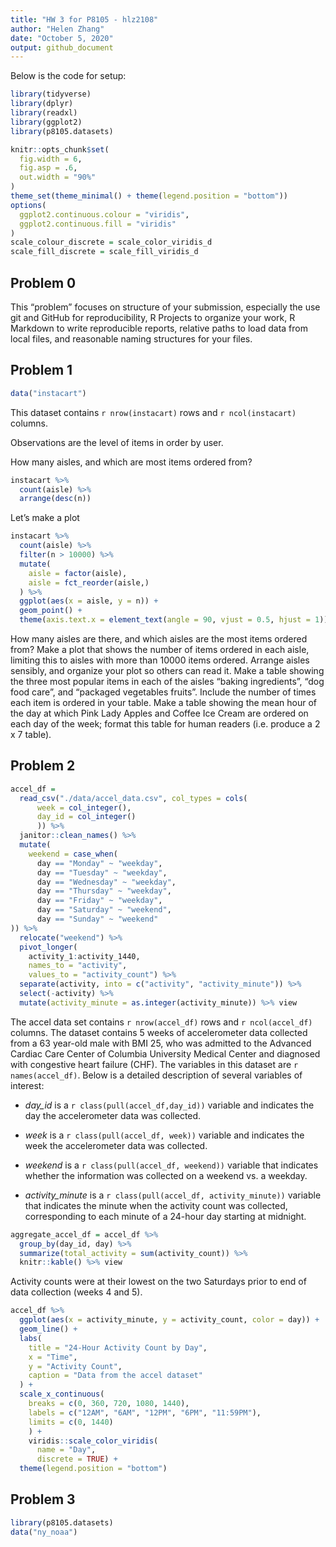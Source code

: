 ```yaml
---
title: "HW 3 for P8105 - hlz2108"
author: "Helen Zhang"
date: "October 5, 2020"
output: github_document
---
```

Below is the code for setup:

```r
library(tidyverse)
library(dplyr)
library(readxl)
library(ggplot2)
library(p8105.datasets)

knitr::opts_chunk$set(
  fig.width = 6,
  fig.asp = .6,
  out.width = "90%"
)
theme_set(theme_minimal() + theme(legend.position = "bottom"))
options(
  ggplot2.continuous.colour = "viridis",
  ggplot2.continuous.fill = "viridis"
)
scale_colour_discrete = scale_color_viridis_d
scale_fill_discrete = scale_fill_viridis_d
```

## Problem 0

This “problem” focuses on structure of your submission, especially the use git and GitHub for reproducibility, R Projects to organize your work, R Markdown to write reproducible reports, relative paths to load data from local files, and reasonable naming structures for your files.

## Problem 1

```r
data("instacart")
```

This dataset contains `r nrow(instacart)` rows and `r ncol(instacart)` columns.

Observations are the level of items in order by user. 

How many aisles, and which are most items ordered from?

```r
instacart %>% 
  count(aisle) %>% 
  arrange(desc(n))
```

Let's make a plot

```r
instacart %>% 
  count(aisle) %>% 
  filter(n > 10000) %>% 
  mutate(
    aisle = factor(aisle),
    aisle = fct_reorder(aisle,)
  ) %>% 
  ggplot(aes(x = aisle, y = n)) +
  geom_point() + 
  theme(axis.text.x = element_text(angle = 90, vjust = 0.5, hjust = 1))
```




How many aisles are there, and which aisles are the most items ordered from?
Make a plot that shows the number of items ordered in each aisle, limiting this to aisles with more than 10000 items ordered. Arrange aisles sensibly, and organize your plot so others can read it.
Make a table showing the three most popular items in each of the aisles “baking ingredients”, “dog food care”, and “packaged vegetables fruits”. Include the number of times each item is ordered in your table.
Make a table showing the mean hour of the day at which Pink Lady Apples and Coffee Ice Cream are ordered on each day of the week; format this table for human readers (i.e. produce a 2 x 7 table).

## Problem 2

```r
accel_df = 
  read_csv("./data/accel_data.csv", col_types = cols(
      week = col_integer(),
      day_id = col_integer()
      )) %>%
  janitor::clean_names() %>% 
  mutate(
    weekend = case_when(
      day == "Monday" ~ "weekday",
      day == "Tuesday" ~ "weekday",
      day == "Wednesday" ~ "weekday",
      day == "Thursday" ~ "weekday",
      day == "Friday" ~ "weekday",
      day == "Saturday" ~ "weekend",
      day == "Sunday" ~ "weekend"
)) %>% 
  relocate("weekend") %>%
  pivot_longer(
    activity_1:activity_1440, 
    names_to = "activity",
    values_to = "activity_count") %>% 
  separate(activity, into = c("activity", "activity_minute")) %>%
  select(-activity) %>%
  mutate(activity_minute = as.integer(activity_minute)) %>% view
```

The accel data set contains `r nrow(accel_df)` rows and `r ncol(accel_df)` columns. The dataset contains 5 weeks of accelerometer data collected from a 63 year-old male with BMI 25, who was admitted to the Advanced Cardiac Care Center of Columbia University Medical Center and diagnosed with congestive heart failure (CHF). The variables in this dataset are `r names(accel_df)`. Below is a detailed description of several variables of interest:

* _day_id_ is a `r class(pull(accel_df,day_id))` variable and indicates the day the accelerometer data was collected.

* _week_ is a `r class(pull(accel_df, week))` variable and indicates the week the accelerometer data was collected.

* _weekend_ is a `r class(pull(accel_df, weekend))` variable that indicates whether the information was collected on a weekend vs. a weekday.

* _activity_minute_ is a `r class(pull(accel_df, activity_minute))` variable that indicates the minute when the activity count was collected, corresponding to each minute of a 24-hour day starting at midnight.

```r
aggregate_accel_df = accel_df %>% 
  group_by(day_id, day) %>%
  summarize(total_activity = sum(activity_count)) %>% 
  knitr::kable() %>% view
```

Activity counts were at their lowest on the two Saturdays prior to end of data collection (weeks 4 and 5).

```r
accel_df %>% 
  ggplot(aes(x = activity_minute, y = activity_count, color = day)) + 
  geom_line() +
  labs(
    title = "24-Hour Activity Count by Day",
    x = "Time",
    y = "Activity Count",
    caption = "Data from the accel dataset"
  ) + 
  scale_x_continuous(
    breaks = c(0, 360, 720, 1080, 1440), 
    labels = c("12AM", "6AM", "12PM", "6PM", "11:59PM"),
    limits = c(0, 1440)
    ) + 
    viridis::scale_color_viridis(
      name = "Day",
      discrete = TRUE) + 
  theme(legend.position = "bottom")
```

## Problem 3

```r
library(p8105.datasets)
data("ny_noaa")
```

